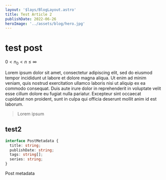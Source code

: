 ```yaml
---
layout: '$lays/BlogLayout.astro'
title: Test Article 2
publishDate: 2022-06-26
heroImage: '../assets/blog/hero.jpg'
---
```



# test post

<MarkdownImage imgSrc='../assets/blog/hero.jpg' alt='테스트 이미지.' />

$0 < n_0 < n \le \infty$

Lorem ipsum dolor sit amet, consectetur adipiscing elit, sed do eiusmod tempor incididunt ut labore et dolore magna aliqua. Ut enim ad minim veniam, quis nostrud exercitation ullamco laboris nisi ut aliquip ex ea commodo consequat. Duis aute irure dolor in reprehenderit in voluptate velit esse cillum dolore eu fugiat nulla pariatur. Excepteur sint occaecat cupidatat non proident, sunt in culpa qui officia deserunt mollit anim id est laborum.

> Lorem ipsum

## test2

```ts
interface PostMetadata {
  title: string;
  publishDate: string;
  tags: string[];
  series: string;
}
```

Post metadata
